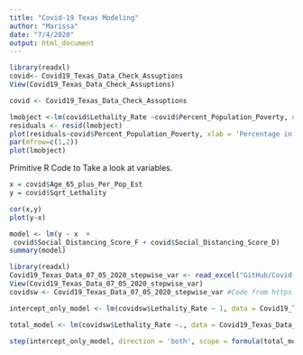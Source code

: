```yaml
---
title: "Covid-19 Texas Modeling"
author: "Marissa"
date: "7/4/2020"
output: html_document
---
```

```r
library(readxl)
covid<- Covid19_Texas_Data_Check_Assuptions 
View(Covid19_Texas_Data_Check_Assuptions)

```


```r
covid <- Covid19_Texas_Data_Check_Assuptions

lmobject <-lm(covid$Lethality_Rate ~covid$Percent_Population_Poverty, data =Covid19_Texas_Data_Check_Assuptions)
residuals <- resid(lmobject)
plot(residuals~covid$Percent_Population_Poverty, xlab = 'Percentage in Poverty', ylab = 'Residaul', main = 'Residual vs X Plot')
par(mfrow=c(1,2))
plot(lmobject)

```
Primitive R Code to Take a look at variables. 
```r
x = covid$Age_65_plus_Per_Pop_Est
y = covid$Sqrt_Lethality

cor(x,y)
plot(y~x)
```


```r
model <- lm(y ~ x  +
 covid$Social_Distancing_Score_F + covid$Social_Distancing_Score_D)
summary(model)
```
```r
library(readxl)
Covid19_Texas_Data_07_05_2020_stepwise_var <- read_excel("GitHub/Covid-19-Texas-Modeling/Covid19_Texas_Data_07_05_2020_stepwise_var.xlsx")
View(Covid19_Texas_Data_07_05_2020_stepwise_var)
covidsw <- Covid19_Texas_Data_07_05_2020_stepwise_var #Code from https://www.statology.org/stepwise-regression-r/#:~:text=%20A%20Complete%20Guide%20to%20Stepwise%20Regression%20in,walk%20through%20exactly%20what%20just%20happened...%20More%20

intercept_only_model <- lm(covidsw$Lethality_Rate ~ 1, data = Covid19_Texas_Data_07_05_2020_stepwise_var)

total_model <- lm(covidsw$Lethality_Rate ~., data = Covid19_Texas_Data_07_05_2020_stepwise_var)

step(intercept_only_model, direction = 'both', scope = formula(total_model)) #Realized this isn't a great model/tactic because we want to have a higher R2, not necessarily a low p-val. 
```

